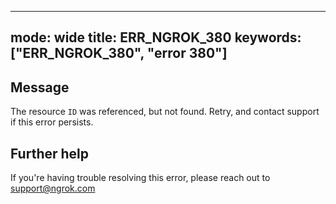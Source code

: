 
---
mode: wide
title: ERR_NGROK_380
keywords: ["ERR_NGROK_380", "error 380"]
---

## Message
The resource `ID` was referenced, but not found. Retry, and contact support if this error persists.




## Further help
If you're having trouble resolving this error, please reach out to [support@ngrok.com](mailto:support@ngrok.com?subject=Help%20with%20ERR_NGROK_380)

